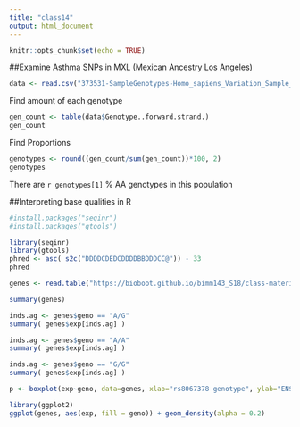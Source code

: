 ```yaml
---
title: "class14"
output: html_document
---
```


```r
knitr::opts_chunk$set(echo = TRUE)
```

##Examine Asthma SNPs in MXL (Mexican Ancestry Los Angeles)
```r
data <- read.csv("373531-SampleGenotypes-Homo_sapiens_Variation_Sample_rs8067378.csv")
```

Find amount of each genotype
```r
gen_count <- table(data$Genotype..forward.strand.)
gen_count
```
Find Proportions
```r
genotypes <- round((gen_count/sum(gen_count))*100, 2)
genotypes
```

There are `r genotypes[1]` % AA genotypes in this population

##Interpreting base qualities in R
```r
#install.packages("seqinr")
#install.packages("gtools")
```

```r
library(seqinr)
library(gtools)
phred <- asc( s2c("DDDDCDEDCDDDDBBDDDCC@")) - 33
phred
```

```r
genes <- read.table("https://bioboot.github.io/bimm143_S18/class-material/rs8067378_ENSG00000172057.6.txt")

```

```r
summary(genes)
```

```r
inds.ag <- genes$geno == "A/G"
summary( genes$exp[inds.ag] )
```
```r
inds.ag <- genes$geno == "A/A"
summary( genes$exp[inds.ag] )
```
```r
inds.ag <- genes$geno == "G/G"
summary( genes$exp[inds.ag] )
```




```r
p <- boxplot(exp~geno, data=genes, xlab="rs8067378 genotype", ylab="ENSG00000172057.4 (RPKM)", notch=T)
```

```r
library(ggplot2)
ggplot(genes, aes(exp, fill = geno)) + geom_density(alpha = 0.2)
```

